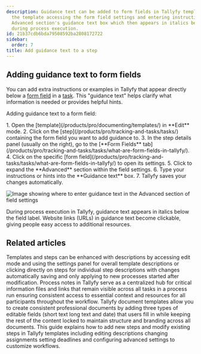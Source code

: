 ```yaml
---
description: Guidance text can be added to form fields in Tallyfy templates by editing
  the template accessing the form field settings and entering instructions in the
  Advanced section's guidance text box which then appears in italics below the field
  during process execution.
id: 21b37cdb6bda79508592ba2808172722
sidebar:
  order: 7
title: Add guidance text to a step
---
```



## Adding guidance text to form fields

You can add extra instructions or examples in Tallyfy that appear directly below a [form field](/products/pro/tracking-and-tasks/tasks/what-are-form-fields-in-tallyfy/) in a [task](/products/pro/tracking-and-tasks/tasks/). This "guidance text" helps clarify what information is needed or provides helpful hints.

Adding guidance text to a form field:

<Steps>
1. Open the [template](/products/pro/documenting/templates/) in **Edit** mode.
2. Click on the [step](/products/pro/tracking-and-tasks/tasks/) containing the form field you want to add guidance to.
3. In the step details panel (usually on the right), go to the [**Form Fields** tab](/products/pro/tracking-and-tasks/tasks/what-are-form-fields-in-tallyfy/).
4. Click on the specific [form field](/products/pro/tracking-and-tasks/tasks/what-are-form-fields-in-tallyfy/) to open its settings.
5. Click to expand the **Advanced** section within the field settings.
6. Type your instructions or hints into the **Guidance text** box.
7. Tallyfy saves your changes automatically.
</Steps>

![Image showing where to enter guidance text in the Advanced section of field settings](https://screenshots.tallyfy.com/tallyfy%2Fpro%2Fdesktop-light-add-guidance-text.png)

During process execution in Tallyfy, guidance text appears in italics below the field label. Website links (URLs) in guidance text become clickable, giving people easy access to additional resources.


## Related articles
<CardGrid>
<LinkTitleCard header="<b>Edit Templates > Add a description to a template</b>" href="/products/pro/documenting/templates/edit-templates/add-description/" > Templates and steps can be enhanced with descriptions by accessing edit mode and using the settings panel for overall template descriptions or clicking directly on steps for individual step descriptions with changes automatically saving and only applying to new processes started after modification. </LinkTitleCard>
<LinkTitleCard header="<b>Edit Processes > Add process notes</b>" href="/products/pro/tracking-and-tasks/processes/edit-processes/how-to-add-process-notes/" > Process notes in Tallyfy serve as a centralized hub for critical information files and links that remain visible across all tasks in a process run ensuring consistent access to essential context and resources for all participants throughout the workflow. </LinkTitleCard>
<LinkTitleCard header="<b>Documents > Add fields to document templates</b>" href="/products/pro/documenting/documents/how-can-i-add-editable-fields-to-my-tallyfy-documents/" > Tallyfy document templates allow you to create consistent professional documents by adding three types of editable fields (short text long text and date) that users fill in while keeping the rest of the content locked to maintain structure and branding across all documents. </LinkTitleCard>
<LinkTitleCard header="<b>Edit Templates > Edit steps</b>" href="/products/pro/documenting/templates/edit-templates/edit-steps/" > This guide explains how to add new steps and modify existing steps in Tallyfy templates including editing descriptions changing assignments setting deadlines and configuring advanced settings to customize workflows. </LinkTitleCard>
</CardGrid>